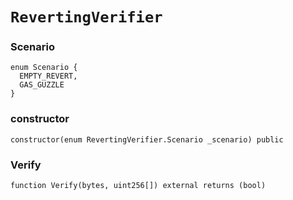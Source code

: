 # `RevertingVerifier`

### Scenario

```solidity
enum Scenario {
  EMPTY_REVERT,
  GAS_GUZZLE
}
```

### constructor

```solidity
constructor(enum RevertingVerifier.Scenario _scenario) public
```

### Verify

```solidity
function Verify(bytes, uint256[]) external returns (bool)
```


